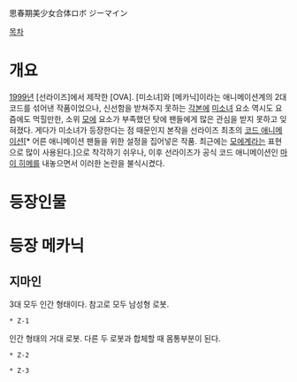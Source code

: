 思春期美少女合体ロボ ジーマイン

[[목차]]

= 개요 =
[[1999년]] [선라이즈]에서 제작한 [OVA].
[미소녀]와 [메카닉]이라는 애니메이션계의 2대 코드를 섞어낸 작품이었으나, 신선함을 받쳐주지 못하는 [[각본]]에 [[미소녀]] 요소 역시도 요즘에도 먹힐만한, 소위 [[모에]] 요소가 부족했던 탓에 팬들에게 많은 관심을 받지 못하고 잊혀졌다. 게다가 미소녀가 등장한다는 점 때문인지 본작을 선라이즈 최초의 [[코드 애니메이션]][* 어른 애니메이션 팬들을 위한 설정을 집어넣은 작품. 최근에는 [[모에계]]라는 표현으로 많이 사용된다.]으로 착각하기 쉬우나, 이후 선라이즈가 공식 코드 애니메이션인 [[마이 히메]]를 내놓으면서 이러한 논란을 불식시켰다.

= 등장인물 =

= 등장 메카닉 =
== 지마인 ==
3대 모두 인간 형태이다. 참고로 모두 남성형 로봇.

 * Z-1 
인간 형태의 거대 로봇. 다른 두 로봇과 합체할 때 몸통부분이 된다.

 * Z-2

 * Z-3
